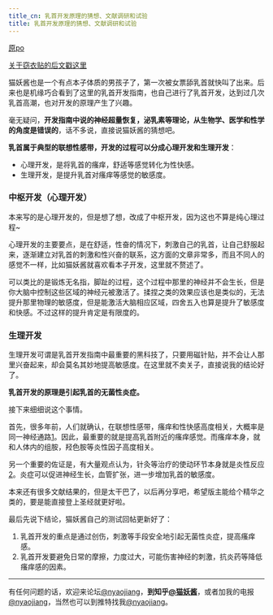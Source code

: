 ---
title_cn: 乳首开发原理的猜想、文献调研和试验
title: 乳首开发原理的猜想、文献调研和试验
---
[原po](https://nyaojiang.github.io/blogs/post/ru-shou-kai-fa-yuan-li-de-cai-xiang-wen-xian-diao-yan-he-shi-yan/)

[关于窃衣贴的后文戳这里](https://bbs.viva-la-vita.org/d/111)


猫妖酱也是一个有点本子体质的男孩子了，第一次被女票舔乳首就快叫了出来。后来也是机缘巧合看到了这里的乳首开发指南，也自己进行了乳首开发，达到过几次乳首高潮，也对开发的原理产生了兴趣。

毫无疑问，**开发指南中说的神经超量恢复，泌乳素等理论，从生物学、医学和性学的角度是错误的**，话不多说，直接说猫妖酱的猜想吧。


<!-- more -->


**乳首属于典型的联想性感带，开发的过程可以分成心理开发和生理开发**：

- 心理开发，是将乳首的瘙痒，舒适等感觉转化为性快感。
- 生理开发，是提升乳首对瘙痒等感觉的敏感度。

### 中枢开发（心理开发）

本来写的是心理开发的，但是想了想，改成了中枢开发，因为这也不算是纯心理过程~

心理开发的主要要点，是在舒适，性奋的情况下，刺激自己的乳首，让自己舒服起来，逐渐建立对乳首的刺激和性兴奋的联系，这方面的文章非常多，而且不同人的感觉不一样，比如猫妖酱就喜欢看本子开发，这里就不赘述了。

可以类比的是锻炼无名指，脚趾的过程，这个过程中那里的神经并不会生长，但是你大脑中控制这些区域的神经元被激活了。揉捏之类的效果应该也是类似的，无法提升那里物理的敏感度，但是能激活大脑相应区域，四舍五入也算是提升了敏感度和快感。不过这样的提升肯定是有限度的。

### 生理开发

生理开发可谓是乳首开发指南中最重要的黑科技了，只要用磁针贴，并不会让人那里兴奋起来，却会莫名其妙地提高敏感度。在这里就不卖关子，直接说我的结论好了。

**乳首开发的原理是引起乳首的无菌性炎症。**

接下来细细说这个事情。

首先，很多年前，人们就确认，在联想性感带，瘙痒和性快感高度相关，大概率是同一神经通路[1](https://pmj.bmj.com/content/postgradmedj/10/105/242.full.pdf/)。因此，最重要的就是提高乳首附近的瘙痒感觉。而瘙痒本身，就和人体内的组胺，羟色胺等炎性因子高度相关。

另一个重要的佐证是，有大量观点认为，针灸等治疗的使动环节本身就是炎性反应[2](https://www.cnki.com.cn/Article/CJFDTotal-ZGZE200901019.htm)。炎症可以促进神经生长，血管扩张，进一步增加乳首的敏感度。

本来还有很多文献结果的，但是太干巴了，以后再分享吧，希望版主能给个精华之类的，要是能直接登上圣经就更好啦。

最后先说下结论，猫妖酱自己的测试回帖更新好了：

1. 乳首开发的重点是通过创伤，刺激等手段安全地引起无菌性炎症，提高瘙痒感。
2. 乳首开发要避免日常的摩擦，力度过大，可能伤害神经的刺激，抗炎药等降低瘙痒感的因素。

---

有任何问题的话，欢迎来论坛[@nyaojiang](https://bbs.viva-la-vita.org/u/microbones)，**到知乎[@猫妖酱](https://www.zhihu.com/people/mao-yao-jiang-68)**，或者加我的电报[@nyaojiang](https://t.me/nyaojiang)，当然也可以到推特找我[@nyaojiang](https://twitter.com/nyaojiang)。